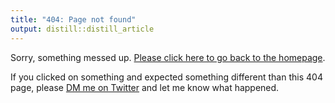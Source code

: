 ```yaml
---
title: "404: Page not found"
output: distill::distill_article
---
```


Sorry, something messed up. [Please click here to go back to the homepage](https://jrcalabrese.github.io/).

If you clicked on something and expected something different than this 404 page, please [DM me on Twitter](https://twitter.com/jrosecalabrese) and let me know what happened.

<br>

<br>

<br>

<br>